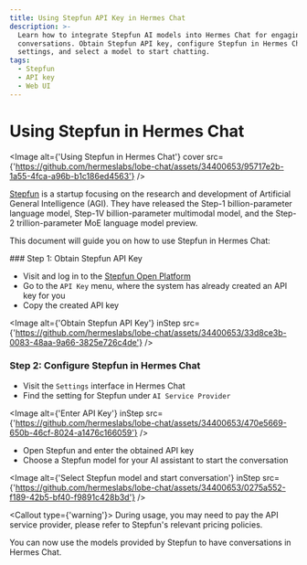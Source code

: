 ```yaml
---
title: Using Stepfun API Key in Hermes Chat
description: >-
  Learn how to integrate Stepfun AI models into Hermes Chat for engaging
  conversations. Obtain Stepfun API key, configure Stepfun in Hermes Chat
  settings, and select a model to start chatting.
tags:
  - Stepfun
  - API key
  - Web UI
---
```


# Using Stepfun in Hermes Chat

<Image alt={'Using Stepfun in Hermes Chat'} cover src={'https://github.com/hermeslabs/lobe-chat/assets/34400653/95717e2b-1a55-4fca-a96b-b1c186ed4563'} />

[Stepfun](https://www.stepfun.com/) is a startup focusing on the research and development of Artificial General Intelligence (AGI). They have released the Step-1 billion-parameter language model, Step-1V billion-parameter multimodal model, and the Step-2 trillion-parameter MoE language model preview.

This document will guide you on how to use Stepfun in Hermes Chat:

<Steps>
  ### Step 1: Obtain Stepfun API Key

  - Visit and log in to the [Stepfun Open Platform](https://platform.stepfun.com/)
  - Go to the `API Key` menu, where the system has already created an API key for you
  - Copy the created API key

  <Image alt={'Obtain Stepfun API Key'} inStep src={'https://github.com/hermeslabs/lobe-chat/assets/34400653/33d8ce3b-0083-48aa-9a66-3825e726c4de'} />

  ### Step 2: Configure Stepfun in Hermes Chat

  - Visit the `Settings` interface in Hermes Chat
  - Find the setting for Stepfun under `AI Service Provider`

  <Image alt={'Enter API Key'} inStep src={'https://github.com/hermeslabs/lobe-chat/assets/34400653/470e5669-650b-46cf-8024-a1476c166059'} />

  - Open Stepfun and enter the obtained API key
  - Choose a Stepfun model for your AI assistant to start the conversation

  <Image alt={'Select Stepfun model and start conversation'} inStep src={'https://github.com/hermeslabs/lobe-chat/assets/34400653/0275a552-f189-42b5-bf40-f9891c428b3d'} />

  <Callout type={'warning'}>
    During usage, you may need to pay the API service provider, please refer to Stepfun's relevant
    pricing policies.
  </Callout>
</Steps>

You can now use the models provided by Stepfun to have conversations in Hermes Chat.
